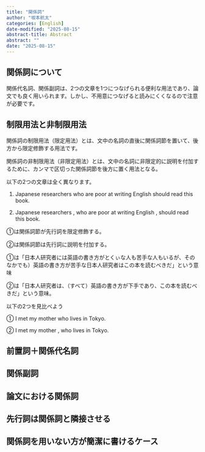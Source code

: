 ```yaml
---
title: "関係詞"
author: "坂本航太"
categories: [English]
date-modified: "2025-08-15"
abstract-title: Abstract
abstract: ""
date: "2025-08-15"
---
```


## 関係詞について

関係代名詞、関係副詞は、2つの文章を1つにつなげられる便利な用法であり、論文でも良く用いられます。しかし、不用意につなげると読みにくくなるので注意が必要です。

## 制限用法と非制限用法

関係詞の制限用法（限定用法）とは、文中の名詞の直後に関係詞節を置いて、後方から限定修飾する用法です。

関係詞の非制限用法（非限定用法）とは、文中の名詞に非限定的に説明を付加するために、カンマで区切った関係詞節を後方に置く用法となる。

以下の2つの文章は全く異なります。

1.  Japanese researchers who are poor at writing English should read this book.

2.  Japanese researchers , who are poor at writing English , should read this book.

①は関係詞節が先行詞を限定修飾する。

②は関係詞節は先行詞に説明を付加する。

①は「日本人研究者には英語の書き方がとくぃな人も苦手な人もいるが、そのなかでも）英語の書き方が苦手な日本人研究者はこの本を読むべきだ」という意味

②は「日本人研究者は、（すべて）英語の書き方が下手であり、この本を読むべきだ」という意味。

以下の2つを見比べよう

① I met my mother who lives in Tokyo.

② I met my mother , who lives in Tokyo.

## 前置詞＋関係代名詞

## 関係副詞

## 論文における関係詞

## 先行詞は関係詞と隣接させる

## 関係詞を用いない方が簡潔に書けるケース